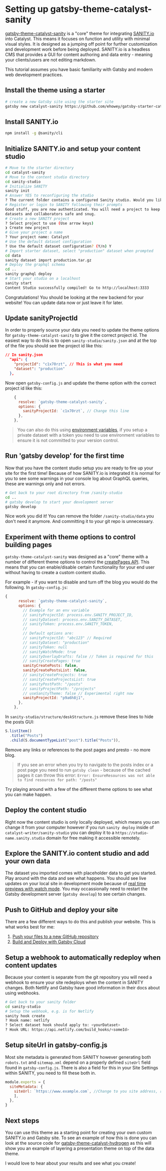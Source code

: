 <SEO
  title="Setting Up gatsby-theme-catalyst-sanity"
  description="A step-by-step tutorial for setting up Gatsby-Theme-Catalyst-Hydrogen, a theme for freelance writers and authors. Gatsby Theme Catalyst is an opinionated set of integrated themes and starters to accelerate your next Gatsby project."
/>

# Setting up gatsby-theme-catalyst-sanity

[gatsby-theme-catalyst-sanity](/docs/gatsby-theme-catalyst-sanity) is a "core" theme for integrating [SANITY.io](https://www.sanity.io) into Catalyst. This means it focuses on function and utility with minimal visual styles. It is designed as a jumping off point for further customization and development work before being deployed. SANITY.io is a headless CMS that provides a GUI for content authoring and data entry - meaning your clients/users are not editing markdown.

This tutorial assumes you have basic familiarity with Gatsby and modern web development practices.

## Install the theme using a starter

```sh
# create a new Gatsby site using the starter site
gatsby new catalyst-sanity https://github.com/ehowey/gatsby-starter-catalyst-sanity
```

## Install SANITY.io

```sh
npm install -g @sanity/cli
```

## Initialize SANITY.io and setup your content studio

```sh
# Move to the starter directory
cd catalyst-sanity
# Move to the content studio directory
cd sanity-studio
# Initialize SANITY
sanity init
# Answer YES to reconfiguring the studio
? The current folder contains a configured Sanity studio. Would you like to reconfigure it? Y
# Register or login to SANITY following their prompts
Good stuff, you are now authenticated. You will need a project to keep your
datasets and collaborators safe and snug.
# Create a new SANITY project
? Select project to use (Use arrow keys)
❯ Create new project
# Give your project a name
? Your project name: Catalyst
# Use the default dataset configuration
? Use the default dataset configuration? (Y/n) Y
# Import starter dataset, select "production" dataset when prompted
cd data
sanity dataset import production.tar.gz
# Deploy the graphql schema
cd ..
sanity graphql deploy
# Start your studio on a localhost
sanity start
Content Studio successfully compiled! Go to http://localhost:3333
```

Congratulations! You should be looking at the new backend for your website! You can update data now or just leave it for later.

## Update sanityProjectId

In order to properly source your data you need to update the theme options for `gatsby-theme-catalyst-sanity` to give it the correct project id. The easiest way to do this is to open `sanity-studio/sanity.json` and at the top of the file you should see the project id like this:

```json
// In sanity.json
  "api": {
    "projectId": "c1x70rzt", // This is what you need
    "dataset": "production"
  },
```

Now open `gatsby-config.js` and update the theme option with the correct project id like this:

```js
    {
      resolve: `gatsby-theme-catalyst-sanity`,
      options: {
        sanityProjectId: `c1x70rzt`, // Change this line
      },
    },
```

> You can also do this using [environment variables](https://www.gatsbyjs.org/docs/environment-variables/), if you setup a private dataset with a token you need to use environment variables to ensure it is not committed to your version control.

## Run 'gatsby develop' for the first time

Now that you have the content studio setup you are ready to fire up your site for the first time! Because of how SANITY.io is integrated it is normal for you to see some warnings in your console log about GraphQL queries, these are warnings only and not errors.

```sh
# Get back to your root directory from /sanity-studio
cd ..
# gatsby develop to start your development server
gatsby develop
```

Nice work you did it! You can remove the folder `/sanity-studio/data` you don't need it anymore. And committing it to your git repo is unnecessary.

## Experiment with theme options to control building pages

`gatsby-theme-catalyst-sanity` was designed as a "core" theme with a number of different theme options to control the [createPages API](https://www.gatsbyjs.org/docs/creating-and-modifying-pages/). This means that you can enable/disable certain functionality for your end user without having to create a custom content studio.

For example - if you want to disable and turn off the blog you would do the following. In `gatsby-config.js`:

```js
{
      resolve: `gatsby-theme-catalyst-sanity`,
      options: {
        // Example for an env variable
        // sanityProjectId: process.env.SANITY_PROJECT_ID,
        // sanityDataset: process.env.SANITY_DATASET,
        // sanityToken: process.env.SANITY_TOKEN,
        //
        // Default options are:
        // sanityProjectId: "abc123" // Required
        // sanityDataset: "production"
        // sanityToken: null
        // sanityWatchMode: true
        // sanityOverlayDrafts: false // Token is required for this
        // sanityCreatePages: true
        sanityCreatePosts: false,
        sanityCreatePostsList: false,
        // sanityCreateProjects: true
        // sanityCreateProjectsList: true
        // sanityPostPath: "/posts"
        // sanityProjectPath: "/projects"
        // useSanityTheme: false // Experimental right now
        sanityProjectId: "p9a6h8j1",
      },
    },
```

In `sanity-studio/structure/deskStructure.js` remove these lines to hide the posts GUI:

```js
S.listItem()
  .title("Posts")
  .child(S.documentTypeList("post").title("Posts")),
```

Remove any links or references to the post pages and presto - no more blog.

> If you see an error when you try to navigate to the posts index or a post page you need to run `gatsby clean` - because of the cached pages it can throw this error: `Error: EnsureResources was not able to find resources for path: "/posts"`

Try playing around with a few of the different theme options to see what you can make happen.

## Deploy the content studio

Right now the content studio is only locally deployed, which means you can change it from your computer however if you run `sanity deploy` inside of `catalyst-writer/sanity-studio` you can deploy it to a `https://studio-name.sanity.studio` domain for free making it accessible remotely.

## Explore the SANITY.io content studio and add your own data

The dataset you imported comes with placeholder data to get you started. Play around with the data and see what happens. You should see live updates on your local site in development mode because of [real time previews with watch mode](https://www.gatsbyjs.org/packages/gatsby-source-sanity/#real-time-content-preview-with-watch-mode). You may occassionally need to restart the Gatsby development server (`gatsby develop`) to see certain changes.

## Push to GitHub and deploy your site

There are a few different ways to do this and publish your website. This is what works best for me:

1. [Push your files to a new GitHub repository](https://help.github.com/en/github/getting-started-with-github/create-a-repo)
1. [Build and Deploy with Gatsby Cloud](https://www.gatsbyjs.org/docs/deploying-to-gatsby-cloud/)

## Setup a webhook to automatically redeploy when content updates

Because your content is separate from the git repository you will need a webhook to ensure your site redeploys when the content in SANITY changes. Both Netlify and Gatsby have good information in their docs about using webhooks.

```sh
# Get back to your sanity folder
cd sanity-studio
# Setup the webhook, e.g. is for Netlify
sanity hook create
? Hook name: netlify
? Select dataset hook should apply to: <yourDataset>
? Hook URL: https://api.netlify.com/build_hooks/<someId>
```

## Setup siteUrl in gatsby-config.js

Most site metadata is generated from SANITY however generating both `robots.txt` and `sitemap.xml` depend on a properly defined `siteUrl` field found in `gatsby-config.js`. There is also a field for this in your Site Settings within SANITY, you need to fill these both in.

```js
module.exports = {
  siteMetadata: {
    siteUrl: `https://www.example.com`, //Change to you site address, required for sitemap.xml and robots.txt file among other things
    ],
  },
}
```

## Next steps

You can use this theme as a starting point for creating your own custom SANITY.io and Gatsby site. To see an example of how this is done you can look at the source code for [gatsby-theme-catalyst-hydrogen](/docs/gatsby-theme-catalyst-hydrogen) as this will show you an example of layering a presentation theme on top of the data theme.

I would love to hear about your results and see what you create!
